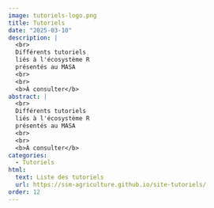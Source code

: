 ```yaml
---
image: tutoriels-logo.png
title: Tutoriels
date: "2025-03-10"
description: |
  <br>
  Différents tutoriels
  liés à l'écosystème R
  présentés au MASA
  <br>
  <br>
  <b>À consulter</b> 
abstract: |
  <br>
  Différents tutoriels
  liés à l'écosystème R
  présentés au MASA
  <br>
  <br>
  <b>À consulter</b> 
categories:
  - Tutoriels
html:
  text: Liste des tutoriels
  url: https://ssm-agriculture.github.io/site-tutoriels/
order: 12
---
```

